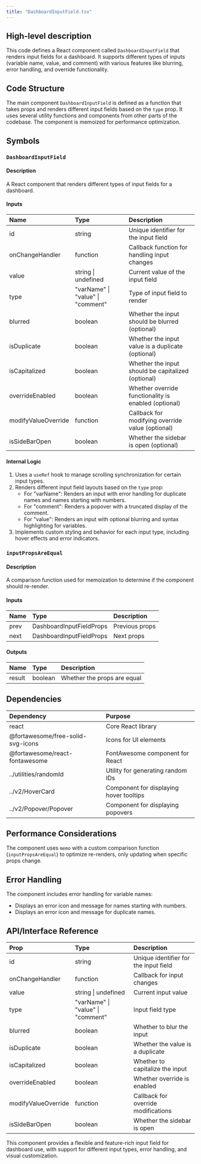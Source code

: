 ```yaml
---
title: "DashboardInputField.tsx"
---
```


## High-level description
This code defines a React component called `DashboardInputField` that renders input fields for a dashboard. It supports different types of inputs (variable name, value, and comment) with various features like blurring, error handling, and override functionality.

## Code Structure
The main component `DashboardInputField` is defined as a function that takes props and renders different input fields based on the `type` prop. It uses several utility functions and components from other parts of the codebase. The component is memoized for performance optimization.

## Symbols

### `DashboardInputField`
#### Description
A React component that renders different types of input fields for a dashboard.

#### Inputs
| Name | Type | Description |
|:-----|:-----|:------------|
| id | string | Unique identifier for the input field |
| onChangeHandler | function | Callback function for handling input changes |
| value | string \| undefined | Current value of the input field |
| type | "varName" \| "value" \| "comment" | Type of input field to render |
| blurred | boolean | Whether the input should be blurred (optional) |
| isDuplicate | boolean | Whether the input value is a duplicate (optional) |
| isCapitalized | boolean | Whether the input should be capitalized (optional) |
| overrideEnabled | boolean | Whether override functionality is enabled (optional) |
| modifyValueOverride | function | Callback for modifying override value (optional) |
| isSideBarOpen | boolean | Whether the sidebar is open (optional) |

#### Internal Logic
1. Uses a `useRef` hook to manage scrolling synchronization for certain input types.
2. Renders different input field layouts based on the `type` prop:
   - For "varName": Renders an input with error handling for duplicate names and names starting with numbers.
   - For "comment": Renders a popover with a truncated display of the comment.
   - For "value": Renders an input with optional blurring and syntax highlighting for variables.
3. Implements custom styling and behavior for each input type, including hover effects and error indicators.

### `inputPropsAreEqual`
#### Description
A comparison function used for memoization to determine if the component should re-render.

#### Inputs
| Name | Type | Description |
|:-----|:-----|:------------|
| prev | DashboardInputFieldProps | Previous props |
| next | DashboardInputFieldProps | Next props |

#### Outputs
| Name | Type | Description |
|:-----|:-----|:------------|
| result | boolean | Whether the props are equal |

## Dependencies
| Dependency | Purpose |
|:-----------|:--------|
| react | Core React library |
| @fortawesome/free-solid-svg-icons | Icons for UI elements |
| @fortawesome/react-fontawesome | FontAwesome component for React |
| ../utilities/randomId | Utility for generating random IDs |
| ../v2/HoverCard | Component for displaying hover tooltips |
| ../v2/Popover/Popover | Component for displaying popovers |

## Performance Considerations
The component uses `memo` with a custom comparison function (`inputPropsAreEqual`) to optimize re-renders, only updating when specific props change.

## Error Handling
The component includes error handling for variable names:
- Displays an error icon and message for names starting with numbers.
- Displays an error icon and message for duplicate names.

## API/Interface Reference
| Prop | Type | Description |
|:-----|:-----|:------------|
| id | string | Unique identifier for the input field |
| onChangeHandler | function | Callback for input changes |
| value | string \| undefined | Current input value |
| type | "varName" \| "value" \| "comment" | Input field type |
| blurred | boolean | Whether to blur the input |
| isDuplicate | boolean | Whether the value is a duplicate |
| isCapitalized | boolean | Whether to capitalize the input |
| overrideEnabled | boolean | Whether override is enabled |
| modifyValueOverride | function | Callback for override modifications |
| isSideBarOpen | boolean | Whether the sidebar is open |

This component provides a flexible and feature-rich input field for dashboard use, with support for different input types, error handling, and visual customization.